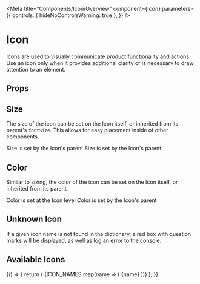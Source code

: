 
<Meta
  title="Components/Icon/Overview"
  component={Icon}
  parameters={{
    controls: { hideNoControlsWarning: true },
  }}
/>

# Icon

Icons are used to visually communicate product functionality and actions.
Use an icon only when it provides additional clarity or is necessary to draw attention to an element.

<Canvas isExpanded>
  <Icon name="star" />
</Canvas>

## Props

<ArgsTable of={Icon} />

## Size

The size of the icon can be set on the Icon itself, or inherited from its parent's `fontSize`.
This allows for easy placement inside of other components.

<Canvas>
  <Story name="size">
    <Box direction="row" childGap="sm" margin="0 0 md 0" fontSize="xs">
      <Icon name="remove" color="danger-500" />
      <Box>Size is set by the Icon's parent</Box>
    </Box>
    <Box direction="row" fontSize="xl" childGap="sm">
      <Icon name="star" color="warning-400" />
      <Box>Size is set by the Icon's parent</Box>
    </Box>
  </Story>
</Canvas>

## Color

Similar to sizing, the color of the icon can be set on the Icon itself, or inherited from its parent.

<Canvas>
  <Story name="color">
    <Box direction="row" childGap="sm" margin="0 0 md 0">
      <Icon name="remove" color="danger-500" />
      <Box>Color is set at the Icon level</Box>
    </Box>
    <Box direction="row" childGap="sm" color="secondary-400">
      <Icon name="book" />
      <Box>Color is set by the Icon's parent</Box>
    </Box>
  </Story>
</Canvas>

## Unknown Icon

If a given icon name is not found in the dictionary, a red box with question marks will be displayed, as well as log an error to the console.

<Canvas>
  <Story name="unknown icon">
    <Icon name="does-not-exist" className="font-size-2xl" />
  </Story>
</Canvas>

## Available Icons

<Canvas>
  <Story name="all icons">
    {() => {
      return (
        <Box
          style={{
            display: 'grid',
            gridTemplateColumns: 'repeat(auto-fill,minmax(6rem,1fr))',
            gridAutoRows: '6rem',
            gap: '1rem',
          }}
        >
          {ICON_NAMES.map(name => (
            <Box
              key={name}
              fontSize="lg"
              textAlign="center"
              alignItems="center"
              justifyContent="center"
              childGap="sm"
            >
              <Icon className="neutral-500" name={name} />
              <Box as="p" color="grey-500" fontSize="sm">
                {name}
              </Box>
            </Box>
          ))}
        </Box>
      );
    }}
  </Story>
</Canvas>

